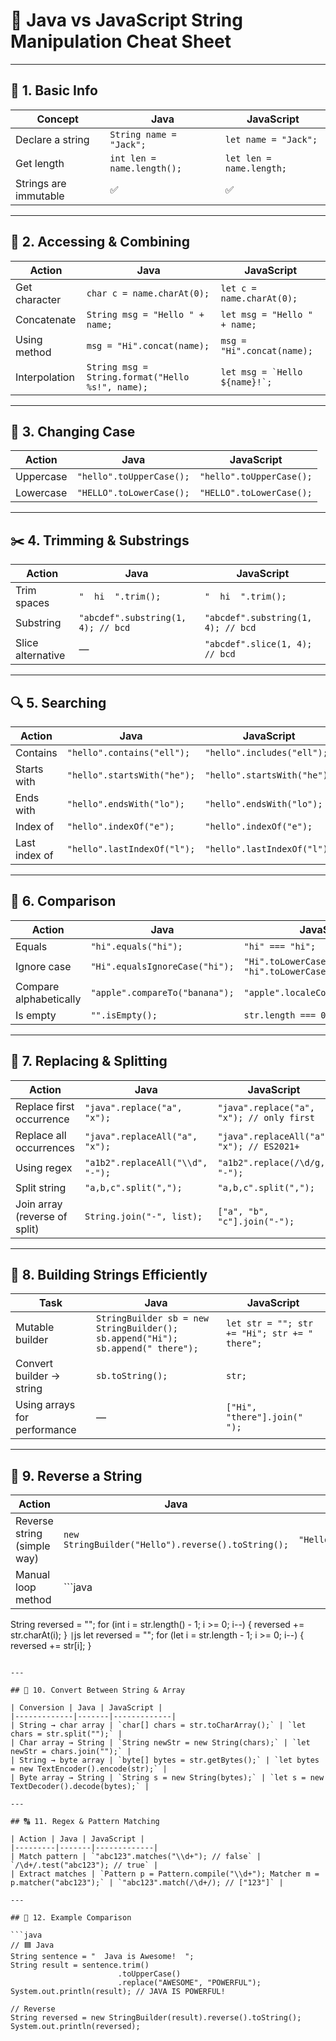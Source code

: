 # 🧩 Java vs JavaScript String Manipulation Cheat Sheet

---

## 🧱 1. Basic Info

| Concept | Java | JavaScript |
|----------|------|-------------|
| Declare a string | `String name = "Jack";` | `let name = "Jack";` |
| Get length | `int len = name.length();` | `let len = name.length;` |
| Strings are immutable | ✅ | ✅ |

---

## 🧮 2. Accessing & Combining

| Action | Java | JavaScript |
|---------|-------|-------------|
| Get character | `char c = name.charAt(0);` | `let c = name.charAt(0);` |
| Concatenate | `String msg = "Hello " + name;` | `let msg = "Hello " + name;` |
| Using method | `msg = "Hi".concat(name);` | `msg = "Hi".concat(name);` |
| Interpolation | `String msg = String.format("Hello %s!", name);` | `` let msg = `Hello ${name}!`; `` |

---

## 🔡 3. Changing Case

| Action | Java | JavaScript |
|---------|-------|-------------|
| Uppercase | `"hello".toUpperCase();` | `"hello".toUpperCase();` |
| Lowercase | `"HELLO".toLowerCase();` | `"HELLO".toLowerCase();` |

---

## ✂️ 4. Trimming & Substrings

| Action | Java | JavaScript |
|---------|-------|-------------|
| Trim spaces | `"  hi  ".trim();` | `"  hi  ".trim();` |
| Substring | `"abcdef".substring(1, 4); // bcd` | `"abcdef".substring(1, 4); // bcd` |
| Slice alternative | — | `"abcdef".slice(1, 4); // bcd` |

---

## 🔍 5. Searching

| Action | Java | JavaScript |
|---------|-------|-------------|
| Contains | `"hello".contains("ell");` | `"hello".includes("ell");` |
| Starts with | `"hello".startsWith("he");` | `"hello".startsWith("he");` |
| Ends with | `"hello".endsWith("lo");` | `"hello".endsWith("lo");` |
| Index of | `"hello".indexOf("e");` | `"hello".indexOf("e");` |
| Last index of | `"hello".lastIndexOf("l");` | `"hello".lastIndexOf("l");` |

---

## 🧩 6. Comparison

| Action | Java | JavaScript |
|---------|-------|-------------|
| Equals | `"hi".equals("hi");` | `"hi" === "hi";` |
| Ignore case | `"Hi".equalsIgnoreCase("hi");` | `"Hi".toLowerCase() === "hi".toLowerCase();` |
| Compare alphabetically | `"apple".compareTo("banana");` | `"apple".localeCompare("banana");` |
| Is empty | `"".isEmpty();` | `str.length === 0;` |

---

## 🔁 7. Replacing & Splitting

| Action | Java | JavaScript |
|---------|-------|-------------|
| Replace first occurrence | `"java".replace("a", "x");` | `"java".replace("a", "x"); // only first` |
| Replace all occurrences | `"java".replaceAll("a", "x");` | `"java".replaceAll("a", "x"); // ES2021+` |
| Using regex | `"a1b2".replaceAll("\\d", "-");` | `"a1b2".replace(/\d/g, "-");` |
| Split string | `"a,b,c".split(",");` | `"a,b,c".split(",");` |
| Join array (reverse of split) | `String.join("-", list);` | `["a", "b", "c"].join("-");` |

---

## 🔄 8. Building Strings Efficiently

| Task | Java | JavaScript |
|-------|-------|-------------|
| Mutable builder | `StringBuilder sb = new StringBuilder(); sb.append("Hi"); sb.append(" there");` | `let str = ""; str += "Hi"; str += " there";` |
| Convert builder → string | `sb.toString();` | `str;` |
| Using arrays for performance | — | `["Hi", "there"].join(" ");` |

---

## 🧠 9. Reverse a String

| Action | Java | JavaScript |
|---------|-------|-------------|
| Reverse string (simple way) | `new StringBuilder("Hello").reverse().toString();` | `"Hello".split("").reverse().join("");` |
| Manual loop method | ```java
String reversed = "";
for (int i = str.length() - 1; i >= 0; i--) {
    reversed += str.charAt(i);
}
``` | ```js
let reversed = "";
for (let i = str.length - 1; i >= 0; i--) {
    reversed += str[i];
}
``` |

---

## 🧱 10. Convert Between String & Array

| Conversion | Java | JavaScript |
|-------------|-------|-------------|
| String → char array | `char[] chars = str.toCharArray();` | `let chars = str.split("");` |
| Char array → String | `String newStr = new String(chars);` | `let newStr = chars.join("");` |
| String → byte array | `byte[] bytes = str.getBytes();` | `let bytes = new TextEncoder().encode(str);` |
| Byte array → String | `String s = new String(bytes);` | `let s = new TextDecoder().decode(bytes);` |

---

## 🔠 11. Regex & Pattern Matching

| Action | Java | JavaScript |
|---------|-------|-------------|
| Match pattern | `"abc123".matches("\\d+"); // false` | `/\d+/.test("abc123"); // true` |
| Extract matches | `Pattern p = Pattern.compile("\\d+"); Matcher m = p.matcher("abc123");` | `"abc123".match(/\d+/); // ["123"]` |

---

## 🧪 12. Example Comparison

```java
// 🟦 Java
String sentence = "  Java is Awesome!  ";
String result = sentence.trim()
                        .toUpperCase()
                        .replace("AWESOME", "POWERFUL");
System.out.println(result); // JAVA IS POWERFUL!

// Reverse
String reversed = new StringBuilder(result).reverse().toString();
System.out.println(reversed);
